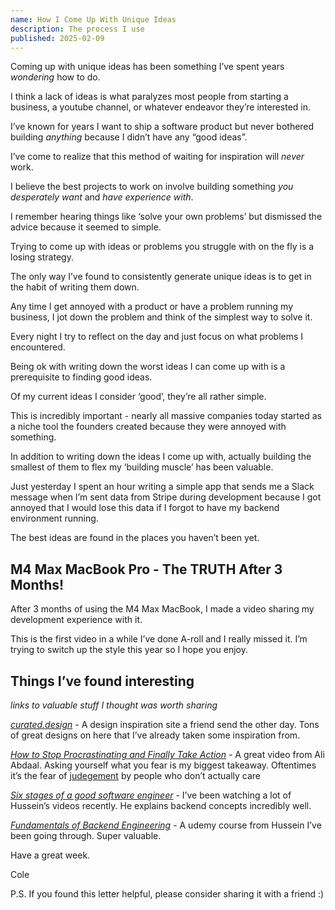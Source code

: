 ```yaml
---
name: How I Come Up With Unique Ideas
description: The process I use
published: 2025-02-09
---
```


Coming up with unique ideas has been something I’ve spent years _wondering_ how to do.

I think a lack of ideas is what paralyzes most people from starting a business, a youtube channel, or whatever endeavor they’re interested in.

I’ve known for years I want to ship a software product but never bothered building _anything_ because I didn’t have any “good ideas”.

I’ve come to realize that this method of waiting for inspiration will _never_ work.

I believe the best projects to work on involve building something _you desperately want_ and _have experience with_.

I remember hearing things like ‘solve your own problems’ but dismissed the advice because it seemed to simple.

Trying to come up with ideas or problems you struggle with on the fly is a losing strategy.

The only way I’ve found to consistently generate unique ideas is to get in the habit of writing them down.

Any time I get annoyed with a product or have a problem running my business, I jot down the problem and think of the simplest way to solve it.

Every night I try to reflect on the day and just focus on what problems I encountered.

Being ok with writing down the worst ideas I can come up with is a prerequisite to finding good ideas.

Of my current ideas I consider ‘good’, they’re all rather simple.

This is incredibly important - nearly all massive companies today started as a niche tool the founders created because they were annoyed with something.

In addition to writing down the ideas I come up with, actually building the smallest of them to flex my ‘building muscle’ has been valuable.

Just yesterday I spent an hour writing a simple app that sends me a Slack message when I’m sent data from Stripe during development because I got annoyed that I would lose this data if I forgot to have my backend environment running.

The best ideas are found in the places you haven’t been yet.

## M4 Max MacBook Pro - The TRUTH After 3 Months!

<VideoPlayer url="https://youtu.be/UvDeIxT9sjs" />

After 3 months of using the M4 Max MacBook, I made a video sharing my development experience with it.

This is the first video in a while I’ve done A-roll and I really missed it. I’m trying to switch up the style this year so I hope you enjoy.

## Things I’ve found interesting

_links to valuable stuff I thought was worth sharing_

[_curated.design_](http://curated.design) - A design inspiration site a friend send the other day. Tons of great designs on here that I’ve already taken some inspiration from.

[_How to Stop Procrastinating and Finally Take Action_](https://www.youtube.com/watch?v=8urzOH10LEM) - A great video from Ali Abdaal. Asking yourself what you fear is my biggest takeaway. Oftentimes it’s the fear of [judegement](https://youtu.be/UvDeIxT9sjs) by people who don’t actually care

[_Six stages of a good software engineer_](https://www.youtube.com/watch?v=OoXN1wY2LrI) - I’ve been watching a lot of Hussein’s videos recently. He explains backend concepts incredibly well.

[_Fundamentals of Backend Engineering_](https://www.udemy.com/course/fundamentals-of-backend-communications-and-protocols/?couponCode=KEEPLEARNING) - A udemy course from Hussein I’ve been going through. Super valuable.

Have a great week.

Cole

P.S. If you found this letter helpful, please consider sharing it with a friend :)
